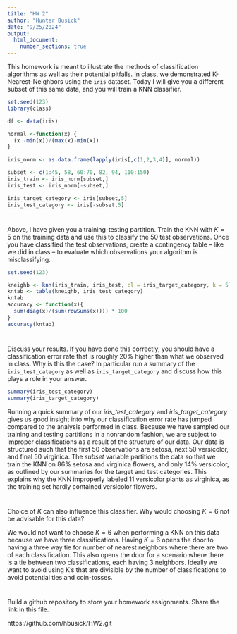 ```yaml
---
title: "HW 2"
author: "Hunter Busick"
date: "9/25/2024"
output: 
  html_document:
    number_sections: true
---
```


This homework is meant to illustrate the methods of classification algorithms as well as their potential pitfalls.  In class, we demonstrated K-Nearest-Neighbors using the `iris` dataset.  Today I will give you a different subset of this same data, and you will train a KNN classifier.  

```r
set.seed(123)
library(class)

df <- data(iris) 

normal <-function(x) {
  (x -min(x))/(max(x)-min(x))   
}

iris_norm <- as.data.frame(lapply(iris[,c(1,2,3,4)], normal))

subset <- c(1:45, 58, 60:70, 82, 94, 110:150)
iris_train <- iris_norm[subset,] 
iris_test <- iris_norm[-subset,] 

iris_target_category <- iris[subset,5]
iris_test_category <- iris[-subset,5]

```

#
Above, I have given you a training-testing partition.  Train the KNN with $K = 5$ on the training data and use this to classify the 50 test observations.  Once you have classified the test observations, create a contingency table -- like we did in class -- to evaluate which observations your algorithm is misclassifying.   

```r
set.seed(123)

kneighb <- knn(iris_train, iris_test, cl = iris_target_category, k = 5)
kntab <- table(kneighb, iris_test_category)
kntab
accuracy <- function(x){
  sum(diag(x)/(sum(rowSums(x)))) * 100
}
accuracy(kntab)
```

#

Discuss your results.  If you have done this correctly, you should have a classification error rate that is roughly 20% higher than what we observed in class.  Why is this the case? In particular run a summary of the `iris_test_category` as well as `iris_target_category` and discuss how this plays a role in your answer.  


```r
summary(iris_test_category)
summary(iris_target_category)
```
Running a quick summary of our *iris_test_category* and *iris_target_category* gives us good insight into why our classification error rate has jumped compared to the analysis performed in class. Because we have sampled our training and testing partitions in a nonrandom fashion, we are subject to improper classifications as a result of the structure of our data. Our data is structured such that the first 50 observations are setosa, next 50 versicolor, and final 50 virginica. The *subset* variable partitions the data so that we train the KNN on 86% setosa and virginica flowers, and only 14% versicolor, as outlined by our summaries for the target and test categories. This explains why the KNN improperly labeled 11 versicolor plants as virginica, as the training set hardly contained versicolor flowers.

#

Choice of $K$ can also influence this classifier.  Why would choosing $K = 6$ not be advisable for this data? 

We would not want to choose $K = 6$ when performing a KNN on this data because we have three classifications. Having $K = 6$ opens the door to having a three way tie for number of nearest neighbors where there are two of each classification. This also opens the door for a scenario where there is a tie between two classifications, each having 3 neighbors. Ideally we want to avoid using K's that are divisible by the number of classifications to avoid potential ties and coin-tosses.

#

Build a github repository to store your homework assignments.  Share the link in this file.  

https://github.com/hbusick/HW2.git

